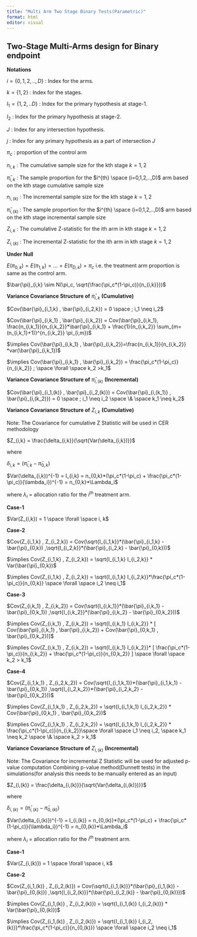 ```yaml
---
title: "Multi Arm Two Stage Binary Tests(Parametric)"
format: html
editor: visual
---
```


## Two-Stage Multi-Arms design for Binary endpoint

**Notations**

$i=\{0,1,2,..,D\}$ : Index for the arms.

$k =\{1,2\}$ : Index for the stages.

$I_1 = \{1,2,..D\}$ : Index for the primary hypothesis at stage-1.

$I_2$ : Index for the primary hypothesis at stage-2.

$J$ : Index for any intersection hypothesis.

$j$ : Index for any primary hypothesis as a part of intersection $J$

$\pi_c$ : proportion of the control arm

$n_{i,k}$ : The cumulative sample size for the kth stage $k=1,2$

$\bar{\pi}_{i,k}$ : The sample proportion for the $i^{th} \space (i=0,1,2,..,D)$ arm based on the kth stage cumulative sample size

$n_{i,(k)}$ : The incremental sample size for the kth stage $k=1,2$

$\bar{\pi}_{i,(k)}$ : The sample proportion for the $i^{th} \space (i=0,1,2,..,D)$ arm based on the kth stage incremental sample size

$Z_{i,k}$ : The cumulative Z-statistic for the ith arm in kth stage $k=1,2$

$Z_{i,(k)}$ : The incremental Z-statistic for the ith arm in kth stage $k=1,2$

**Under Null**

$E(\pi_{0,k}) = E(\pi_{1,k}) =... = E(\pi_{D,k}) = \pi_c$ i.e. the treatment arm proportion is same as the control arm.

$\bar{\pi}_{i,k} \sim N(\pi_c, \sqrt{\frac{\pi_c*(1-\pi_c)}{n_{i,k}}})$

**Variance Covariance Structure of** $\bar{\pi}_{i,k}$ **(Cumulative)**

$Cov(\bar{\pi}_{i_1,k} , \bar{\pi}_{i_2,k}) = 0 \space ; i_1 \neq i_2$

$Cov(\bar{\pi}_{i,k_1} , \bar{\pi}_{i,k_2}) = Cov(\bar{\pi}_{i,k_1}, \frac{n_{i,k_1}}{n_{i,k_2}}*\bar{\pi}_{i,k_1} + \frac{1}{n_{i,k_2}} \sum_{m=(n_{i,k_1}+1)}^{n_{i,k_2}} \pi_{i,m})$

$\implies Cov(\bar{\pi}_{i,k_1} , \bar{\pi}_{i,k_2})=\frac{n_{i,k_1}}{n_{i,k_2}} *var(\bar{\pi}_{i,k_1})$

$\implies Cov(\bar{\pi}_{i,k_1} , \bar{\pi}_{i,k_2}) = \frac{\pi_c*(1-\pi_c)}{n_{i,k_2}} ; \space \forall \space k_2 >k_1$

**Variance Covariance Structure of** $\bar{\pi}_{i,(k)}$ **(Incremental)**

$Cov(\bar{\pi}_{i_1,(k)} , \bar{\pi}_{i_2,(k)}) = Cov(\bar{\pi}_{i,(k_1)} , \bar{\pi}_{i,(k_2)}) = 0 \space ; i_1 \neq i_2 \space \& \space k_1 \neq k_2$

**Variance Covariance Structure of** $Z_{i,k}$ **(Cumulative)**

Note: The Covariance for cumulative Z Statistic will be used in CER methodology

$Z_{i,k} = \frac{\delta_{i,k}}{\sqrt{Var(\delta_{i,k})}}$

where

$\delta_{i,k} = (\bar{\pi}_{i,k} - \bar{\pi}_{0,k})$

$Var(\delta_{i,k})^{-1} = I_{i,k} = n_{0,k}*(\pi_c*(1-\pi_c) + \frac{\pi_c*(1-\pi_c)}{\lambda_i})^{-1} = n_{0,k}*\Lambda_i$

where $\lambda_i$ = allocation ratio for the $i^{th}$ treatment arm.

**Case-1**

$Var(Z_{i,k}) = 1 \space \forall \space i, k$

**Case-2**

$Cov(Z_{i_1,k} , Z_{i_2,k}) = Cov(\sqrt{I_{i_1,k}}*(\bar{\pi}_{i_1,k} - \bar{\pi}_{0,k}) ,\sqrt{I_{i_2,k}}*(\bar{\pi}_{i_2,k} - \bar{\pi}_{0,k}))$

$\implies Cov(Z_{i_1,k} , Z_{i_2,k}) = \sqrt{I_{i_1,k} I_{i_2,k}} * Var(\bar{\pi}_{0,k})$

$\implies Cov(Z_{i_1,k} , Z_{i_2,k}) = \sqrt{I_{i_1,k} I_{i_2,k}}*\frac{\pi_c*(1-\pi_c)}{n_{0,k}} \space \forall \space i_2 \neq i_1$

**Case-3**

$Cov(Z_{i,k_1} , Z_{i,k_2}) = Cov(\sqrt{I_{i,k_1}}*(\bar{\pi}_{i,k_1} - \bar{\pi}_{0,k_1}) ,\sqrt{I_{i,k_2}}*(\bar{\pi}_{i,k_2} - \bar{\pi}_{0,k_2}))$

$\implies Cov(Z_{i,k_1} , Z_{i,k_2}) = \sqrt{I_{i,k_1} I_{i,k_2}} * [ Cov(\bar{\pi}_{i,k_1} , \bar{\pi}_{i,k_2}) + Cov(\bar{\pi}_{0,k_1} , \bar{\pi}_{0,k_2})]$

$\implies Cov(Z_{i,k_1} , Z_{i,k_2}) = \sqrt{I_{i,k_1} I_{i,k_2}}* [ \frac{\pi_c*(1-\pi_c)}{n_{i,k_2}} + \frac{\pi_c*(1-\pi_c)}{n_{0,k_2}} ] \space \forall \space k_2 > k_1$

**Case-4**

$Cov(Z_{i_1,k_1} , Z_{i_2,k_2}) = Cov(\sqrt{I_{i_1,k_1}}*(\bar{\pi}_{i_1,k_1} - \bar{\pi}_{0,k_1}) ,\sqrt{I_{i_2,k_2}}*(\bar{\pi}_{i_2,k_2} - \bar{\pi}_{0,k_2}))$

$\implies Cov(Z_{i_1,k_1} , Z_{i_2,k_2}) = \sqrt{I_{i_1,k_1} I_{i_2,k_2}} * Cov(\bar{\pi}_{0,k_1} , \bar{\pi}_{0,k_2})$

$\implies Cov(Z_{i_1,k_1} , Z_{i_2,k_2}) = \sqrt{I_{i_1,k_1} I_{i_2,k_2}} * \frac{\pi_c*(1-\pi_c)}{n_{i,k_2}}\space \forall \space i_1 \neq i_2, \space k_1 \neq k_2 \space \& \space k_2 > k_1$

**Variance Covariance Structure of** $Z_{i,(k)}$ **(Incremental)**

Note: The Covariance for incremental Z Statistic will be used for adjusted p-value computation Combining p-value method(Dunnett tests) in the simulations(for analysis this needs to be manually entered as an input)

$Z_{i,(k)} = \frac{\delta_{i,(k)}}{\sqrt{Var(\delta_{i,(k)})}}$

where

$\delta_{i,(k)} = (\bar{\pi}_{i,(k)} - \bar{\pi}_{0,(k)})$

$Var(\delta_{i,(k)})^{-1} = I_{i,(k)} = n_{0,(k)}*(\pi_c*(1-\pi_c) + \frac{\pi_c*(1-\pi_c)}{\lambda_i})^{-1} = n_{0,(k)}*\Lambda_i$

where $\lambda_i$ = allocation ratio for the $i^{th}$ treatment arm.

**Case-1**

$Var(Z_{i,(k)}) = 1 \space \forall \space i, k$

**Case-2**

$Cov(Z_{i_1,(k)} , Z_{i_2,(k)}) = Cov(\sqrt{I_{i_1,(k)}}*(\bar{\pi}_{i_1,(k)} - \bar{\pi}_{0,(k)}) ,\sqrt{I_{i_2,(k)}}*(\bar{\pi}_{i_2,(k)} - \bar{\pi}_{0,(k)}))$

$\implies Cov(Z_{i_1,(k)} , Z_{i_2,(k)}) = \sqrt{I_{i_1,(k)} I_{i_2,(k)}} * Var(\bar{\pi}_{0,(k)})$

$\implies Cov(Z_{i_1,(k)} , Z_{i_2,(k)}) = \sqrt{I_{i_1,(k)} I_{i_2,(k)}}*\frac{\pi_c*(1-\pi_c)}{n_{0,(k)}} \space \forall \space i_2 \neq i_1$

### 
